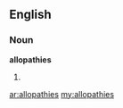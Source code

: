 ==English==

===Noun===
'''allopathies'''

# {{plural of|[[allopathy]]}}

[[ar:allopathies]]
[[my:allopathies]]